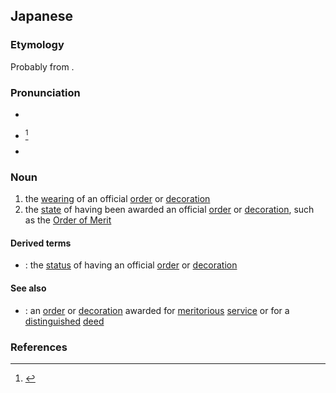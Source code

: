 ==Japanese==
{{ja-kanjitab|たい|くん|yomi=on}}

===Etymology===
Probably from {{etyl|zhx|ja|sort=たいくん}}.

===Pronunciation===
* {{l|ja|sc=Latn|音読み|On'yomi}}
* {{ja-accent-common|h|た|いくん}}<ref name="DJR">{{R:Daijirin}}</ref>
* {{IPA|lang=ja|[ta̠ikɯ̃ᵝɴ]}}

===Noun===
{{ja-noun|たいくん}}

# the [[wearing]] of an official [[order]] or [[decoration]]
# the [[state]] of having been awarded an official [[order]] or [[decoration]], such as the [[Order of Merit]]

====Derived terms====
* {{ja-l|帯勲有位|たいくんゆうい|taikun yūi}}: the [[status]] of having an official [[order]] or [[decoration]]

====See also====
* {{ja-l|勲章|くんしょう|kunshō}}: an [[order]] or [[decoration]] awarded for [[meritorious]] [[service]] or for a [[distinguished]] [[deed]]

===References===
<references/>